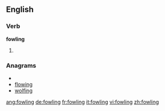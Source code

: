 ==English==

===Verb===
'''fowling'''

# {{present participle of|[[fowl]]}}

===Anagrams===
* {{alphagram|fgilnow}}
* [[flowing#English|flowing]]
* [[wolfing#English|wolfing]]

[[ang:fowling]]
[[de:fowling]]
[[fr:fowling]]
[[it:fowling]]
[[vi:fowling]]
[[zh:fowling]]